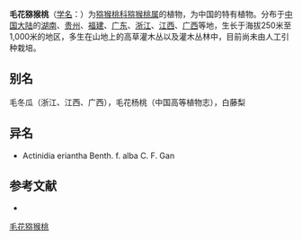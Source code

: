 {{Speciesbox
| name = 毛花猕猴桃
| status = 
| status_system = 
| image =
| genus = Actinidia
| species = eriantha
| authority = Benth.
}}

'''毛花猕猴桃'''（[[学名|学名]]：{{lang|la|''Actinidia eriantha''}}）为[[猕猴桃科|猕猴桃科]][[猕猴桃属|猕猴桃属]]的植物，为中国的特有植物。分布于[[中国大陆|中国大陆]]的[[湖南|湖南]]、[[贵州|贵州]]、[[福建|福建]]、[[广东|广东]]、[[浙江|浙江]]、[[江西|江西]]、[[广西|广西]]等地，生长于海拔250米至1,000米的地区，多生在山地上的高草灌木丛以及灌木丛林中，目前尚未由人工引种栽培。

== 别名 ==
毛冬瓜（浙江、江西、广西），毛花杨桃（中国高等植物志），白藤梨

== 异名 ==
* Actinidia eriantha Benth. f. alba C. F. Gan

== 参考文献 ==
<div class="references-small">
* {{cite web| url =http://www.bioinfo.cn/db05/KmzwSpecies.php?action=view&id=968| title =毛花猕猴桃| work =《中国高等植物数据库全库》| publisher =中国科学院微生物研究所| author =昆明植物研究所| accessdate =2009-02-21| deadurl =yes| archiveurl =https://web.archive.org/web/20160305060152/http://www.bioinfo.cn/db05/KmzwSpecies.php?action=view&id=968| archivedate =2016-03-05}}
</div>
{{Taxonbar|from=Q11128144}}

[[Category:猕猴桃属|毛花猕猴桃]]


{{植物小作品}}
